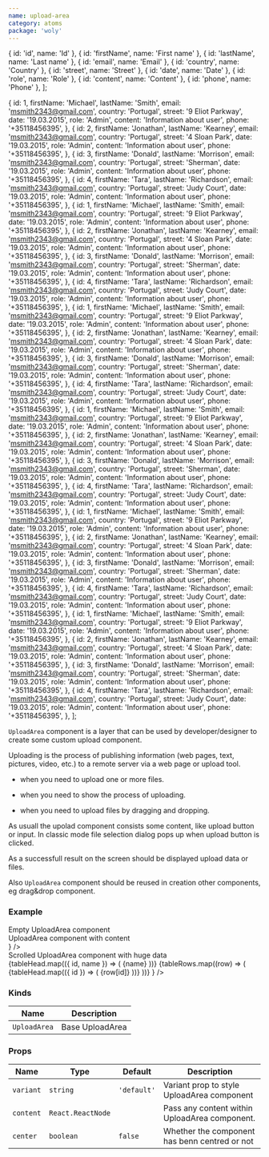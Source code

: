 ```yaml
---
name: upload-area
category: atoms
package: 'woly'
---
```



  { id: 'id', name: 'Id' },
  { id: 'firstName', name: 'First name' },
  { id: 'lastName', name: 'Last name' },
  { id: 'email', name: 'Email' },
  { id: 'country', name: 'Country' },
  { id: 'street', name: 'Street' },
  { id: 'date', name: 'Date' },
  { id: 'role', name: 'Role' },
  { id: 'content', name: 'Content' },
  { id: 'phone', name: 'Phone' },
];

  {
    id: 1,
    firstName: 'Michael',
    lastName: 'Smith',
    email: 'msmith2343@gmail.com',
    country: 'Portugal',
    street: '9 Eliot Parkway',
    date: '19.03.2015',
    role: 'Admin',
    content: 'Information about user',
    phone: '+35118456395',
  },
  {
    id: 2,
    firstName: 'Jonathan',
    lastName: 'Kearney',
    email: 'msmith2343@gmail.com',
    country: 'Portugal',
    street: '4 Sloan Park',
    date: '19.03.2015',
    role: 'Admin',
    content: 'Information about user',
    phone: '+35118456395',
  },
  {
    id: 3,
    firstName: 'Donald',
    lastName: 'Morrison',
    email: 'msmith2343@gmail.com',
    country: 'Portugal',
    street: 'Sherman',
    date: '19.03.2015',
    role: 'Admin',
    content: 'Information about user',
    phone: '+35118456395',
  },
  {
    id: 4,
    firstName: 'Tara',
    lastName: 'Richardson',
    email: 'msmith2343@gmail.com',
    country: 'Portugal',
    street: 'Judy Court',
    date: '19.03.2015',
    role: 'Admin',
    content: 'Information about user',
    phone: '+35118456395',
  },
  {
    id: 1,
    firstName: 'Michael',
    lastName: 'Smith',
    email: 'msmith2343@gmail.com',
    country: 'Portugal',
    street: '9 Eliot Parkway',
    date: '19.03.2015',
    role: 'Admin',
    content: 'Information about user',
    phone: '+35118456395',
  },
  {
    id: 2,
    firstName: 'Jonathan',
    lastName: 'Kearney',
    email: 'msmith2343@gmail.com',
    country: 'Portugal',
    street: '4 Sloan Park',
    date: '19.03.2015',
    role: 'Admin',
    content: 'Information about user',
    phone: '+35118456395',
  },
  {
    id: 3,
    firstName: 'Donald',
    lastName: 'Morrison',
    email: 'msmith2343@gmail.com',
    country: 'Portugal',
    street: 'Sherman',
    date: '19.03.2015',
    role: 'Admin',
    content: 'Information about user',
    phone: '+35118456395',
  },
  {
    id: 4,
    firstName: 'Tara',
    lastName: 'Richardson',
    email: 'msmith2343@gmail.com',
    country: 'Portugal',
    street: 'Judy Court',
    date: '19.03.2015',
    role: 'Admin',
    content: 'Information about user',
    phone: '+35118456395',
  },
  {
    id: 1,
    firstName: 'Michael',
    lastName: 'Smith',
    email: 'msmith2343@gmail.com',
    country: 'Portugal',
    street: '9 Eliot Parkway',
    date: '19.03.2015',
    role: 'Admin',
    content: 'Information about user',
    phone: '+35118456395',
  },
  {
    id: 2,
    firstName: 'Jonathan',
    lastName: 'Kearney',
    email: 'msmith2343@gmail.com',
    country: 'Portugal',
    street: '4 Sloan Park',
    date: '19.03.2015',
    role: 'Admin',
    content: 'Information about user',
    phone: '+35118456395',
  },
  {
    id: 3,
    firstName: 'Donald',
    lastName: 'Morrison',
    email: 'msmith2343@gmail.com',
    country: 'Portugal',
    street: 'Sherman',
    date: '19.03.2015',
    role: 'Admin',
    content: 'Information about user',
    phone: '+35118456395',
  },
  {
    id: 4,
    firstName: 'Tara',
    lastName: 'Richardson',
    email: 'msmith2343@gmail.com',
    country: 'Portugal',
    street: 'Judy Court',
    date: '19.03.2015',
    role: 'Admin',
    content: 'Information about user',
    phone: '+35118456395',
  },
  {
    id: 1,
    firstName: 'Michael',
    lastName: 'Smith',
    email: 'msmith2343@gmail.com',
    country: 'Portugal',
    street: '9 Eliot Parkway',
    date: '19.03.2015',
    role: 'Admin',
    content: 'Information about user',
    phone: '+35118456395',
  },
  {
    id: 2,
    firstName: 'Jonathan',
    lastName: 'Kearney',
    email: 'msmith2343@gmail.com',
    country: 'Portugal',
    street: '4 Sloan Park',
    date: '19.03.2015',
    role: 'Admin',
    content: 'Information about user',
    phone: '+35118456395',
  },
  {
    id: 3,
    firstName: 'Donald',
    lastName: 'Morrison',
    email: 'msmith2343@gmail.com',
    country: 'Portugal',
    street: 'Sherman',
    date: '19.03.2015',
    role: 'Admin',
    content: 'Information about user',
    phone: '+35118456395',
  },
  {
    id: 4,
    firstName: 'Tara',
    lastName: 'Richardson',
    email: 'msmith2343@gmail.com',
    country: 'Portugal',
    street: 'Judy Court',
    date: '19.03.2015',
    role: 'Admin',
    content: 'Information about user',
    phone: '+35118456395',
  },
  {
    id: 1,
    firstName: 'Michael',
    lastName: 'Smith',
    email: 'msmith2343@gmail.com',
    country: 'Portugal',
    street: '9 Eliot Parkway',
    date: '19.03.2015',
    role: 'Admin',
    content: 'Information about user',
    phone: '+35118456395',
  },
  {
    id: 2,
    firstName: 'Jonathan',
    lastName: 'Kearney',
    email: 'msmith2343@gmail.com',
    country: 'Portugal',
    street: '4 Sloan Park',
    date: '19.03.2015',
    role: 'Admin',
    content: 'Information about user',
    phone: '+35118456395',
  },
  {
    id: 3,
    firstName: 'Donald',
    lastName: 'Morrison',
    email: 'msmith2343@gmail.com',
    country: 'Portugal',
    street: 'Sherman',
    date: '19.03.2015',
    role: 'Admin',
    content: 'Information about user',
    phone: '+35118456395',
  },
  {
    id: 4,
    firstName: 'Tara',
    lastName: 'Richardson',
    email: 'msmith2343@gmail.com',
    country: 'Portugal',
    street: 'Judy Court',
    date: '19.03.2015',
    role: 'Admin',
    content: 'Information about user',
    phone: '+35118456395',
  },
  {
    id: 1,
    firstName: 'Michael',
    lastName: 'Smith',
    email: 'msmith2343@gmail.com',
    country: 'Portugal',
    street: '9 Eliot Parkway',
    date: '19.03.2015',
    role: 'Admin',
    content: 'Information about user',
    phone: '+35118456395',
  },
  {
    id: 2,
    firstName: 'Jonathan',
    lastName: 'Kearney',
    email: 'msmith2343@gmail.com',
    country: 'Portugal',
    street: '4 Sloan Park',
    date: '19.03.2015',
    role: 'Admin',
    content: 'Information about user',
    phone: '+35118456395',
  },
  {
    id: 3,
    firstName: 'Donald',
    lastName: 'Morrison',
    email: 'msmith2343@gmail.com',
    country: 'Portugal',
    street: 'Sherman',
    date: '19.03.2015',
    role: 'Admin',
    content: 'Information about user',
    phone: '+35118456395',
  },
  {
    id: 4,
    firstName: 'Tara',
    lastName: 'Richardson',
    email: 'msmith2343@gmail.com',
    country: 'Portugal',
    street: 'Judy Court',
    date: '19.03.2015',
    role: 'Admin',
    content: 'Information about user',
    phone: '+35118456395',
  },
];

`UploadArea` component is a layer that can be used by developer/designer to create some custom upload component.

Uploading is the process of publishing information (web pages, text, pictures, video, etc.) to a remote server via a web page or upload tool.

- when you need to upload one or more files.

- when you need to show the process of uploading.

- when you need to upload files by dragging and dropping.

As usuall the upolad component consists some content, like upload button or input.
In classic mode file selection dialog pops up when upload button is clicked.

As a successfull result on the screen should be displayed upload data or files.

Also `UploadArea` component should be reused in creation other components, eg drag&drop component.

### Example

<Playground direction="vertical">
  <Text type="L">Empty UploadArea component&nbsp;</Text>
  <div style={{ width: '600px', height: '600px' }}>
    <UploadArea variant="primary" />
  </div>
</Playground>

<Playground direction="vertical">
  <Text type="L">UploadArea component with content&nbsp;</Text>
  <div style={{ width: '600px', height: '600px' }}>
    <UploadArea center variant="primary" content={<Button text="Upload button" />} />
  </div>
</Playground>

<Playground direction="vertical">
  <Text type="L">Scrolled UploadArea component with huge data&nbsp;</Text>
  <div style={{ width: '1200px', height: '600px' }}>
    <UploadArea
      variant="primary"
      content={
        <Table columns={tableHead.length} variant="primary">
          <Thead>
            <Tr>
              {tableHead.map(({ id, name }) => (
                <Th key={id}>{name}</Th>
              ))}
            </Tr>
          </Thead>
          <Tbody>
            {tableRows.map((row) => (
              <Tr>
                {tableHead.map(({ id }) => (
                  <Td key={id}>{row[id]}</Td>
                ))}
              </Tr>
            ))}
          </Tbody>
        </Table>
      }
    />
  </div>
</Playground>

### Kinds

| Name         | Description     |
| ------------ | --------------- |
| `UploadArea` | Base UploadArea |

### Props

| Name      | Type              | Default     | Description                                   |
| --------- | ----------------- | ----------- | --------------------------------------------- |
| `variant` | `string`          | `'default'` | Variant prop to style UploadArea component    |
| `content` | `React.ReactNode` |             | Pass any content within UploadArea component. |
| `center`  | `boolean`         | `false`     | Whether the component has benn centred or not |
